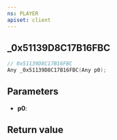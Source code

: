 ```yaml
---
ns: PLAYER
apiset: client
---
```

## _0x51139D8C17B16FBC

```c
// 0x51139D8C17B16FBC
Any _0x51139D8C17B16FBC(Any p0);
```


## Parameters
* **p0**:

## Return value